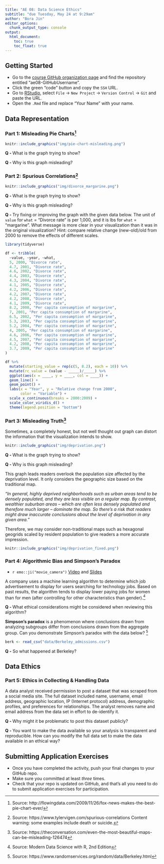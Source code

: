```yaml
---
title: "AE 08: Data Science Ethics"
subtitle: "due Tuesday, May 24 at 9:29am"
author: "Bora Jin"
editor_options:
  chunk_output_type: console
output: 
  html_document: 
    toc: true
    toc_float: true
---
```


## Getting Started 

- Go to the [course GitHub organization page](https://github.com/sta199-summer22) and find the repository entitled "ae08-GitHubUsername".
- Click the green "code" button and copy the `SSH` URL.
- Go to [RStudio](https://vm-manage.oit.duke.edu/containers), select `File` $\rightarrow$ `New Project` $\rightarrow$ `Version Control` $\rightarrow$ `Git` and paste the URL.
- Open the `.Rmd` file and replace "Your Name" with your name. 

## Data Representation

### Part 1: Misleading Pie Charts^[Source: http://flowingdata.com/2009/11/26/fox-news-makes-the-best-pie-chart-ever/]

```r
knitr::include_graphics("img/pie-chart-misleading.png")
```

**Q - ** What is the graph trying to show?

**Q - ** Why is this graph misleading?

### Part 2: Spurious Correlations^[Source: https://www.tylervigen.com/spurious-correlations Content warning: some examples include death or suicide.] 

```r
knitr::include_graphics("img/divorce_margarine.png")
```

**Q - ** What is the graph trying to show?

**Q - ** Why is this graph misleading?

**Q - ** Try fixing or improving the graph with the given data below. The unit of `value` for `what` = "Divorce rate" is per 1,000, and it is lbs for `what` = "margarine". What message is more clear in your visualization than it was in the original visualization? Hint: compare relative change (new-old)/old from 2000 to remove the effects of different scales. 

```r
library(tidyverse)
```

```r
df <- tribble(
  ~value, ~year, ~what, 
  5, 2000, "Divorce rate",
  4.7, 2001, "Divorce rate",
  4.6, 2002, "Divorce rate",
  4.4, 2003, "Divorce rate",
  4.3, 2004, "Divorce rate",
  4.1, 2005, "Divorce rate",
  4.2, 2006, "Divorce rate",
  4.2, 2007, "Divorce rate",
  4.2, 2008, "Divorce rate",
  4.1, 2009, "Divorce rate",
  8.2, 2000, "Per capita consumption of margarine",
  7, 2001, "Per capita consumption of margarine",
  6.5, 2002, "Per capita consumption of margarine",
  5.3, 2003, "Per capita consumption of margarine",
  5.2, 2004, "Per capita consumption of margarine",
  4, 2005, "Per capita consumption of margarine",
  4.6, 2006, "Per capita consumption of margarine",
  4.5, 2007, "Per capita consumption of margarine",
  4.2, 2008, "Per capita consumption of margarine",
  3.7, 2009, "Per capita consumption of margarine"
)
``` 

```r
df %>% 
  mutate(starting_value = rep(c(5, 8.2), each = 10)) %>% 
  mutate(rc_value = (value - _____)/_____) %>% 
  ggplot(aes(x = ____, y = ____, col = ____)) + 
  geom_line() + 
  geom_point() +
  labs(x = "Year", y = "Relative change from 2000", 
       color = "Variable") +
  scale_x_continuous(breaks = 2000:2009) +
  scale_color_viridis_d() +
  theme(legend.position = "bottom")
```

### Part 3: Misleading Truth^[Source: https://theconversation.com/even-the-most-beautiful-maps-can-be-misleading-126474]

Sometimes, a completely honest, but not well thought out graph can distort the information that the visualization intends to show. 

```r
knitr::include_graphics("img/deprivation.png")
```

**Q - ** What is the graph trying to show?

**Q - ** Why is this graph misleading?

This graph leads readers overlook the population size affected by the deprivation level. It only considers the geographic size based on the traditional map. 

*"In general, highly deprived neighborhoods such as urban areas tend to be densely populated, 
and they are less visible on a regular map. By contrast, wealthier suburban areas – which are often less densely populated and therefore much larger – dominate the map. So there’s a risk that readers might draw inaccurate conclusions about the level of deprivation in any given area."* 

Therefore, we may consider non-traditional maps such as hexagonal geogrids scaled by resident population to give readers a more accurate impression.

```r
knitr::include_graphics("img/deprivation_fixed.png")
```

### Part 4: Algorithmic Bias and Simpson's Paradox 

- `r emo::ji("movie_camera")` [Video](https://warpwire.duke.edu/w/_3YEAA/) and  [Slides](https://sta199-fa20-002.netlify.app/appex/STA_199_Data_Science_Ethics_Deep_Dive.pdf)

A company uses a machine learning algorithm to determine which job advertisement to display for users searching for technology jobs. Based on past results, the algorithm tends to display lower paying jobs for women than for men (after controlling for other characteristics than gender).^[Source: Modern Data Science with R, 2nd Edition] 

**Q - ** What ethical considerations might be considered when reviewing this algorithm?

**Simpson's paradox** is a phenomenon where conclusions drawn from analyzing subgroups differ from conclusions drawn from the aggregate group. Can you demonstrate Simpson's paradox with the data below? ^[Source:  https://www.randomservices.org/random/data/Berkeley.html]

```r
berk <- read_csv("data/Berkeley_admissions.csv")
```

**Q -** So what happened at Berkeley?


## Data Ethics 

### Part 5: Ethics in Collecting & Handling Data 

A data analyst received permission to post a dataset that was scraped from a social media site. The full dataset included name, username, email address, geographic location, IP (Internet protocol) address, demographic profiles, and preferences for relationships. The analyst removes name and email address from the data set in effort to de-identify it.

**Q - ** Why might it be problematic to post this dataset publicly?

**Q - ** You want to make the data available so your analysis is transparent and reproducible. How can you modify the full data set to make the data available in an ethical way?

## Submitting Application Exercises

- Once you have completed the activity, push your final changes to your GitHub repo. 
- Make sure you committed at least *three* times. 
- Check that your repo is updated on GitHub, and that’s all you need to do to submit application exercises for participation.


